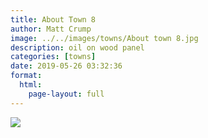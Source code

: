 ```yaml
---
title: About Town 8
author: Matt Crump
image: ../../images/towns/About town 8.jpg
description: oil on wood panel
categories: [towns]
date: 2019-05-26 03:32:36
format:
  html:
    page-layout: full
---
```


![](../../images/towns/About town 8.jpg)

